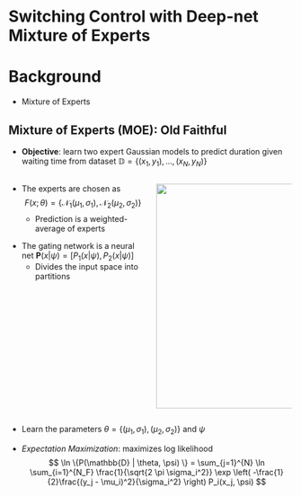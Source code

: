 # Switching Control with Deep-net Mixture of Experts

# Background
* Mixture of Experts 

## Mixture of Experts (MOE): Old Faithful {.smaller auto-animate="true"}


* **Objective**: learn two expert Gaussian models to predict duration given waiting time from dataset $\mathbb{D} = \{(x_1, y_1), \dots, (x_N, y_N) \}$

::::{.columns}

<!-- :::{.r-stack} -->

:::{.column  width="50%"}

:::{.fragment .fade-in fragment-index=2}
* The experts are chosen as
$$
F(x;\theta) = \{\mathcal{N}_1(\mu_1, \sigma_1), \mathcal{N}_2(\mu_2, \sigma_2)\}
$$
    + Prediction is a weighted-average of experts
:::
:::{.fragment .fade-in fragment-index=3}

* The gating network is a neural net $\mathbf{P}(x | \psi) = [P_1(x | \psi), P_2(x | \psi) ]$
    + Divides the input space into partitions
:::

:::


:::{.column  width="50%"}

<!-- :::{.r-stack}

![](contents/assets/geyser.JPG){.absolute top=100 left=700 .fragment .fade-in-then-out fragment-index=0} -->
![](contents/assets/old_faithful.svg){.absolute top=100 left=600 width="550" height="400" .fragment .fade-in fragment-index=0}

<!-- ::: -->
:::

::::

:::{.fragment .fade-in fragment-index=4}
* Learn the parameters $\theta = \{(\mu_1, \sigma_1), (\mu_2, \sigma_2) \}$ and $\psi$ 
:::

:::{.fragment .fade-in fragment-index=5}
* *Expectation Maximization*: maximizes log likelihood
$$
\ln \{P(\mathbb{D} | \theta, \psi) \} = \sum_{j=1}^{N} \ln \sum_{i=1}^{N_F} \frac{1}{\sqrt{2 \pi \sigma_i^2}} \exp \left( -\frac{1}{2}\frac{(y_j - \mu_i)^2}{\sigma_i^2} \right) P_i(x_j, \psi)
$$
:::
